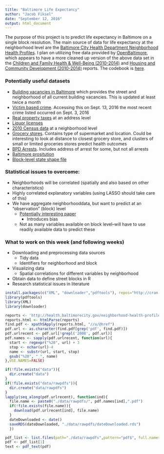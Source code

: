 ```yaml
---
title: "Baltimore Life Expectancy"
author: "Jacob Fiksel"
date: "September 12, 2016"
output: html_document
---
```

The purpose of this project is to predict life expectancy in Baltimore on a single block resolution. The main source of data for life expectancy at the neighborhood level are the [Baltimore City Health Department Neighborhood Health Profiles](http://health.baltimorecity.gov/node/231). I plan on utilizing free data provided by [OpenBaltimore](https://data.baltimorecity.gov), which appears to have a more cleaned up version of the above data set in the [Children and Family Health & Well-Being (2010-2014)](https://data.baltimorecity.gov/Neighborhoods/Children-and-Family-Health-Well-Being-2010-2014-/rtbq-mnni) and [Housing and Community Development (2010-2014)](https://data.baltimorecity.gov/Neighborhoods/Housing-and-Community-Development-2010-2014-/mvvs-32jm) reports. The codebook is [here](https://data.baltimorecity.gov/Neighborhoods/BNIA-Vital-Signs-Codebook/ryvy-9zw6). 

### Potentially useful datasets

* [Building vacancies in Baltimore](https://data.baltimorecity.gov/Housing-Development/Vacant-Buildings/qqcv-ihn5) which provides the street and neighborhood of all current building vacancies. This is updated at least twice a month
* [Victim based crime](https://data.baltimorecity.gov/Public-Safety/BPD-Part-1-Victim-Based-Crime-Data/wsfq-mvij). Accessing this on Sept. 13, 2016 the most recent crime listed occurred on Sept. 3, 2016
* [Real property taxes](https://data.baltimorecity.gov/Financial/Real-Property-Taxes/27w9-urtv) at an address level
* [Liquor licenses](https://data.baltimorecity.gov/City-Services/Liquor-Licenses/xv8d-bwgi)
* [2010 Census data](https://data.baltimorecity.gov/Neighborhoods/Census-Demographics-2010/cix3-h4cy) at a neighborhood level
* [Grocery stores](https://data.baltimorecity.gov/Health/Grocery-Stores/uuwk-975y). Contains type of supermarket and location. Could be interesting to look at distance to closest grocery store, and clusters of small or limited groceries stores predict health outcomes
* [BPD Arrests](https://data.baltimorecity.gov/Public-Safety/BPD-Arrests/n29z-hvc9). Includes address of arrest for some, but not all arrests
* [Baltimore prositution](https://data.baltimorecity.gov/Public-Safety/Prostitution-in-Baltimore-City/hky9-jqjm)
* [Block-level state shape file](https://www.nhgis.org)

### Statistical issues to overcome:

* Neighborhoods will be correlated (spatially and also based on other characteristics)
* Highly correlated explanatory variables (using LASSO should take care of this)
* We have aggregate neighborhooddata, but want to predict at an "observation" (block) level 
    + [Potentially interesting paper](http://faculty.som.yale.edu/ksudhir/workingpapers/Conditional%20Means%20Approach-JEctrics.pdf)
        + Introduces bias
    + Not as many variables available on block level--will have to use readily available data to predict these

### What to work on this week (and following weeks)

* Downloading and preprocessing data sources 
    + Tidy data
    + Identifiers for neighborhood and block
* Visualizing data
    + Spatial correlations for different variables by neighborhood
* Obtain data to define street blocks in R
* Research statistical issues in literature 
```r
install.packages(c("XML", "downloader","pdftools"), repos="http://cran.rstudio.com/")
library(pdftools)
library(XML)
library(downloader)
```


```r
reports <- 'http://health.baltimorecity.gov/neighborhood-health-profile-reports'
reports.html <- htmlParse(reports)
find.pdf <- xpathSApply(reports.html, "//a/@href")
pdf.url <- as.character(find.pdf[grep('pdf', find.pdf)])
pdf.urlrecent <- pdf.url[!grepl('2008', pdf.url)]
pdf.names <- sapply(pdf.urlrecent, function(url){
  start <- regexpr("%20", url) + 3 
  stop <- nchar(url)-4
  name <- substr(url, start, stop)
  gsub("%20", "_", name)
},USE.NAMES=FALSE)

if(!file.exists("data")){
  dir.create("data")
}
if(!file.exists("data/rawpdfs")){
  dir.create("data/rawpdfs")
}
lapply(seq_along(pdf.urlrecent), function(ind){
  file.name <- paste0("./data/rawpdfs/", pdf.names[ind],".pdf")
  if(!file.exists(file.name)){
    download(pdf.urlrecent[ind], file.name)
  }
  dateDownloaded <- date()
  saveRDS(dateDownloaded, "./data/rawpdfs/dateDownloaded.rds")
  })
```

```r
pdf_list <- list.files(path="./data/rawpdfs",pattern="pdf$", full.names=TRUE)
pdf <- pdf_list[1]
text <- pdf_text(pdf)
```
